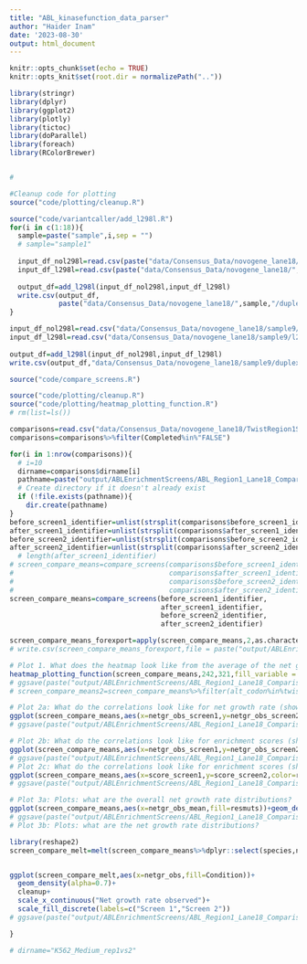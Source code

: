 ```yaml
---
title: "ABL_kinasefunction_data_parser"
author: "Haider Inam"
date: '2023-08-30'
output: html_document
---
```


```r
knitr::opts_chunk$set(echo = TRUE)
knitr::opts_knit$set(root.dir = normalizePath(".."))

library(stringr)
library(dplyr)
library(ggplot2)
library(plotly)
library(tictoc)
library(doParallel)
library(foreach)
library(RColorBrewer)


# 

```

```r
#Cleanup code for plotting
source("code/plotting/cleanup.R")
```

```r
source("code/variantcaller/add_l298l.R")
for(i in c(1:18)){
  sample=paste("sample",i,sep = "")
  # sample="sample1"
  
  input_df_nol298l=read.csv(paste("data/Consensus_Data/novogene_lane18/",sample,"/nol298l/duplex/variant_caller_outputs/variants_unique_ann.csv",sep=""))
  input_df_l298l=read.csv(paste("data/Consensus_Data/novogene_lane18/",sample,"/l298l/duplex/variant_caller_outputs/variants_unique_ann.csv",sep=""))
  
  output_df=add_l298l(input_df_nol298l,input_df_l298l)
  write.csv(output_df,
            paste("data/Consensus_Data/novogene_lane18/",sample,"/duplex/variant_caller_outputs/variants_unique_ann.csv",sep = ""))  
}

input_df_nol298l=read.csv("data/Consensus_Data/novogene_lane18/sample9/nol298l/duplex/variant_caller_outputs/variants_unique_ann.csv")
input_df_l298l=read.csv("data/Consensus_Data/novogene_lane18/sample9/l298l/duplex/variant_caller_outputs/variants_unique_ann.csv")
  
output_df=add_l298l(input_df_nol298l,input_df_l298l)
write.csv(output_df,"data/Consensus_Data/novogene_lane18/sample9/duplex/variant_caller_outputs/variants_unique_ann.csv")  

```

```r
source("code/compare_screens.R")

source("code/plotting/cleanup.R")
source("code/plotting/heatmap_plotting_function.R")
# rm(list=ls())

comparisons=read.csv("data/Consensus_Data/novogene_lane18/TwistRegion1Screen_Comparisons_Todo.csv")
comparisons=comparisons%>%filter(Completed%in%"FALSE")

for(i in 1:nrow(comparisons)){
  # i=10
  dirname=comparisons$dirname[i]
  pathname=paste("output/ABLEnrichmentScreens/ABL_Region1_Lane18_Comparisons/",dirname,sep = "")
  # Create directory if it doesn't already exist
  if (!file.exists(pathname)){
    dir.create(pathname)
} 
before_screen1_identifier=unlist(strsplit(comparisons$before_screen1_identifier[i],","))
after_screen1_identifier=unlist(strsplit(comparisons$after_screen1_identifier[i],","))
before_screen2_identifier=unlist(strsplit(comparisons$before_screen2_identifier[i],","))
after_screen2_identifier=unlist(strsplit(comparisons$after_screen2_identifier[i],","))
  # length(after_screen1_identifier)
# screen_compare_means=compare_screens(comparisons$before_screen1_identifier[i],
#                                      comparisons$after_screen1_identifier[i],
#                                      comparisons$before_screen2_identifier[i],
#                                      comparisons$after_screen2_identifier[i])
screen_compare_means=compare_screens(before_screen1_identifier,
                                     after_screen1_identifier,
                                     before_screen2_identifier,
                                     after_screen2_identifier)

screen_compare_means_forexport=apply(screen_compare_means,2,as.character)
# write.csv(screen_compare_means_forexport,file = paste("output/ABLEnrichmentScreens/ABL_Region1_Lane18_Comparisons/",dirname,"/screen_comparison_",dirname,".csv",sep=""))

# Plot 1. What does the heatmap look like from the average of the net growth rate?
heatmap_plotting_function(screen_compare_means,242,321,fill_variable = "netgr_obs_mean",fill_name = "Net growth rate")
# ggsave(paste("output/ABLEnrichmentScreens/ABL_Region1_Lane18_Comparisons/",dirname,"/plot1_heatmap.pdf",sep=""),width=10,height=6,units="in",useDingbats=F)
# screen_compare_means2=screen_compare_means%>%filter(alt_codon%in%twist$Codon)

# Plot 2a: What do the correlations look like for net growth rate (show mutants in text)?
ggplot(screen_compare_means,aes(x=netgr_obs_screen1,y=netgr_obs_screen2,color=resmuts,label=species))+geom_text(size=2.5)+geom_abline()+cleanup+stat_cor(method = "pearson")+labs(color="Known\nResistant\nMutant")+scale_x_continuous("Net growth rate screen 1")+scale_y_continuous("Net growth rate screen 2")
# ggsave(paste("output/ABLEnrichmentScreens/ABL_Region1_Lane18_Comparisons/",dirname,"/plot2a_Netgrowthrate_correlations_text.pdf",sep=""),width=6,height=4,units="in",useDingbats=F)

# Plot 2b: What do the correlations look like for enrichment scores (show mutants in points)?
ggplot(screen_compare_means,aes(x=netgr_obs_screen1,y=netgr_obs_screen2,label=species))+geom_point(color="black",shape=21,size=2,aes(fill=resmuts))+geom_abline()+cleanup+stat_cor(method = "pearson")+labs(fill="Known\nResistant\nMutant")+scale_x_continuous("Net growth rate screen 1")+scale_y_continuous("Net growth rate screen 2")
# ggsave(paste("output/ABLEnrichmentScreens/ABL_Region1_Lane18_Comparisons/",dirname,"/plot2b_Netgrowthrate_correlations_points.pdf",sep=""),width=6,height=4,units="in",useDingbats=F)
# Plot 2c: What do the correlations look like for enrichment scores (show mutants in text)?
ggplot(screen_compare_means,aes(x=score_screen1,y=score_screen2,color=resmuts,label=species))+geom_text(size=2.5)+geom_abline()+cleanup+ stat_cor(method = "pearson")+labs(color="Known\nResistant\nMutant")+scale_x_continuous("Enrichment score screen 1")+scale_y_continuous("Enrichment score screen 2")
# ggsave(paste("output/ABLEnrichmentScreens/ABL_Region1_Lane18_Comparisons/",dirname,"/plot2c_Enrichmentscores_correlations_text.pdf",sep=""),width=6,height=4,units="in",useDingbats=F)

# Plot 3a: Plots: what are the overall net growth rate distributions?
ggplot(screen_compare_means,aes(x=netgr_obs_mean,fill=resmuts))+geom_density(alpha=0.7)+cleanup+labs(fill="Known\nResistant\nMutant")+scale_x_continuous("Mean net growth rate of screens")
# ggsave(paste("output/ABLEnrichmentScreens/ABL_Region1_Lane18_Comparisons/",dirname,"/plot3a_Netgrowthrate_distributions_resmuts.pdf",sep=""),width=6,height=4,units="in",useDingbats=F)
# Plot 3b: Plots: what are the net growth rate distributions?

library(reshape2)
screen_compare_melt=melt(screen_compare_means%>%dplyr::select(species,netgr_obs_screen1,netgr_obs_screen2),id.vars = "species",measure.vars =c("netgr_obs_screen1","netgr_obs_screen2"),variable.name = "Condition",value.name = "netgr_obs")


ggplot(screen_compare_melt,aes(x=netgr_obs,fill=Condition))+
  geom_density(alpha=0.7)+
  cleanup+
  scale_x_continuous("Net growth rate observed")+
  scale_fill_discrete(labels=c("Screen 1","Screen 2"))
# ggsave(paste("output/ABLEnrichmentScreens/ABL_Region1_Lane18_Comparisons/",dirname,"/plot3b_Netgrowthrate_distributions.pdf",sep=""),width=6,height=4,units="in",useDingbats=F)

}

# dirname="K562_Medium_rep1vs2"

```
